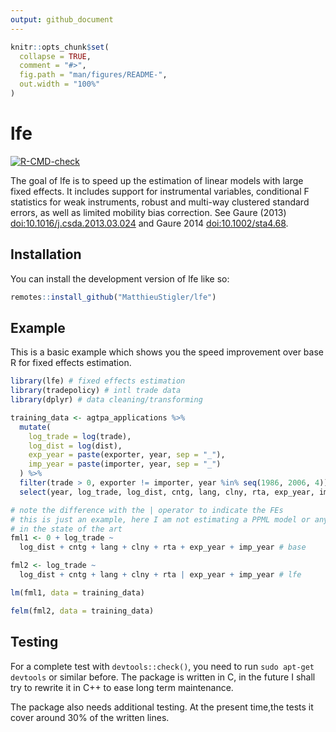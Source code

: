 ```yaml
---
output: github_document
---
```


<!-- README.md is generated from README.Rmd. Please edit that file -->

```r
knitr::opts_chunk$set(
  collapse = TRUE,
  comment = "#>",
  fig.path = "man/figures/README-",
  out.width = "100%"
)
```

# lfe

<!-- badges: start -->
[![R-CMD-check](https://github.com/MatthieuStigler/lfe/actions/workflows/R-CMD-check.yaml/badge.svg)](https://github.com/MatthieuStigler/lfe/actions/workflows/R-CMD-check.yaml)
<!-- badges: end -->

The goal of lfe is to speed up the estimation of linear models with large fixed
effects. It includes support for instrumental variables, conditional F 
statistics for weak instruments, robust and multi-way clustered standard errors,
as well as limited mobility bias correction. See Gaure (2013) 
<doi:10.1016/j.csda.2013.03.024> and Gaure 2014 <doi:10.1002/sta4.68>. 

## Installation

You can install the development version of lfe like so:

``` r
remotes::install_github("MatthieuStigler/lfe")
```

## Example

This is a basic example which shows you the speed improvement over base R
for fixed effects estimation.

```r
library(lfe) # fixed effects estimation
library(tradepolicy) # intl trade data
library(dplyr) # data cleaning/transforming

training_data <- agtpa_applications %>% 
  mutate(
    log_trade = log(trade),
    log_dist = log(dist),
    exp_year = paste(exporter, year, sep = "_"),
    imp_year = paste(importer, year, sep = "_")
  ) %>% 
  filter(trade > 0, exporter != importer, year %in% seq(1986, 2006, 4)) %>% 
  select(year, log_trade, log_dist, cntg, lang, clny, rta, exp_year, imp_year)

# note the difference with the | operator to indicate the FEs
# this is just an example, here I am not estimating a PPML model or anything
# in the state of the art
fml1 <- 0 + log_trade ~ 
  log_dist + cntg + lang + clny + rta + exp_year + imp_year # base

fml2 <- log_trade ~ 
  log_dist + cntg + lang + clny + rta | exp_year + imp_year # lfe

lm(fml1, data = training_data)

felm(fml2, data = training_data)
```

## Testing

For a complete test with `devtools::check()`, you need to run 
`sudo apt-get devtools` or similar before. The package is written in C, in the 
future I shall try to rewrite it in C++ to ease long term maintenance.

The package also needs additional testing. At the present time,the tests it 
cover around 30% of the written lines.
